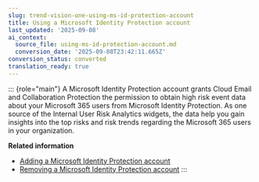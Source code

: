 ```yaml
---
slug: trend-vision-one-using-ms-id-protection-account
title: Using a Microsoft Identity Protection account
last_updated: '2025-09-08'
ai_context:
  source_file: using-ms-id-protection-account.md
  conversion_date: '2025-09-08T23:42:11.665Z'
conversion_status: converted
translation_ready: true
---
```


::: {role="main"}
A Microsoft Identity Protection account grants Cloud Email and Collaboration Protection the permission to obtain high risk event data about your Microsoft 365 users from Microsoft Identity Protection. As one source of the Internal User Risk Analytics widgets, the data help you gain insights into the top risks and risk trends regarding the Microsoft 365 users in your organization.

**Related information**

- [Adding a Microsoft Identity Protection account](ms-identity-protection-account.mdx)
- [Removing a Microsoft Identity Protection account](remove-identity-protection-account.mdx)
:::

